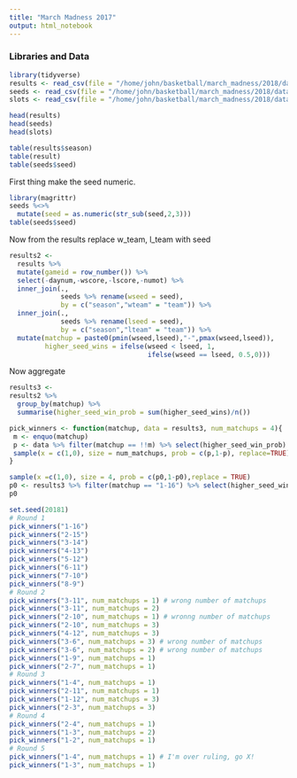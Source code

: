 ```yaml
---
title: "March Madness 2017"
output: html_notebook
---
```



### Libraries and Data
```r
library(tidyverse)
results <- read_csv(file = "/home/john/basketball/march_madness/2018/data - read readme/tourney_results.csv")
seeds <- read_csv(file = "/home/john/basketball/march_madness/2018/data - read readme/tourney_seeds.csv")
slots <- read_csv(file = "/home/john/basketball/march_madness/2018/data - read readme/tourney_slots.csv")
```

```r
head(results)
head(seeds)
head(slots)
```

```r
table(results$season)
table(result)
table(seeds$seed)
```

First thing make the seed numeric. 
```r
library(magrittr)
seeds %<>%
  mutate(seed = as.numeric(str_sub(seed,2,3)))
table(seeds$seed)
```

Now from the results replace w_team, l_team with seed

```r
results2 <-
  results %>%
  mutate(gameid = row_number()) %>%
  select(-daynum,-wscore,-lscore,-numot) %>%
  inner_join(.,
             seeds %>% rename(wseed = seed), 
             by = c("season","wteam" = "team")) %>%
  inner_join(.,
             seeds %>% rename(lseed = seed),
             by = c("season","lteam" = "team")) %>%
  mutate(matchup = paste0(pmin(wseed,lseed),"-",pmax(wseed,lseed)),
         higher_seed_wins = ifelse(wseed < lseed, 1,
                                   ifelse(wseed == lseed, 0.5,0)))
```

Now aggregate

```r
results3 <-
results2 %>%
  group_by(matchup) %>%
  summarise(higher_seed_win_prob = sum(higher_seed_wins)/n())
```

```r
pick_winners <- function(matchup, data = results3, num_matchups = 4){
 m <- enquo(matchup)
 p <- data %>% filter(matchup == !!m) %>% select(higher_seed_win_prob) %>% unlist() %>% unname()
 sample(x = c(1,0), size = num_matchups, prob = c(p,1-p), replace=TRUE)
}

sample(x =c(1,0), size = 4, prob = c(p0,1-p0),replace = TRUE)
p0 <- results3 %>% filter(matchup == "1-16") %>% select(higher_seed_win_prob) %>% unlist() %>% unname()
p0
```


```r
set.seed(20181)
# Round 1
pick_winners("1-16")
pick_winners("2-15")
pick_winners("3-14")
pick_winners("4-13")
pick_winners("5-12")
pick_winners("6-11")
pick_winners("7-10")
pick_winners("8-9")
# Round 2
pick_winners("3-11", num_matchups = 1) # wrong number of matchups
pick_winners("3-11", num_matchups = 2)
pick_winners("2-10", num_matchups = 1) # wronng number of matchups
pick_winners("2-10", num_matchups = 3)
pick_winners("4-12", num_matchups = 3)
pick_winners("3-6", num_matchups = 3) # wrong number of matchups
pick_winners("3-6", num_matchups = 2) # wrong number of matchups
pick_winners("1-9", num_matchups = 1) 
pick_winners("2-7", num_matchups = 1) 
# Round 3
pick_winners("1-4", num_matchups = 1) 
pick_winners("2-11", num_matchups = 1) 
pick_winners("1-12", num_matchups = 3) 
pick_winners("2-3", num_matchups = 3) 
# Round 4
pick_winners("2-4", num_matchups = 1) 
pick_winners("1-3", num_matchups = 2) 
pick_winners("1-2", num_matchups = 1) 
# Round 5
pick_winners("1-4", num_matchups = 1) # I'm over ruling, go X!
pick_winners("1-3", num_matchups = 1) 
```

